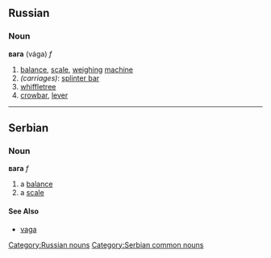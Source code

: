 ==Russian==
[[Category:Russian nouns]]
===Noun===
'''вага''' (vága) ''f''
#[[balance]], [[scale]], [[weighing]] [[machine]]
#''(carriages)'': [[splinter bar]]
#[[whiffletree]]
#[[crowbar]], [[lever]]
----
==Serbian==
===Noun===
'''вага''' ''f''
#a [[balance]]
#a [[scale]]
====See Also====
*[[vaga]]
[[Category:Serbian common nouns]]